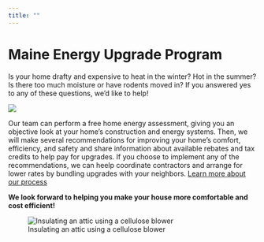 ```yaml
---
title: ""
---
```


# Maine Energy Upgrade Program {.r-stack}

Is your home drafty and expensive to heat in the winter? Hot in the summer? Is there too much moisture or have rodents moved in? If you answered yes to any of these questions, we’d like to help!

::: {column-body}
![](images/team.jpg)
:::

Our team can perform a free home energy assessment, giving you an objective look at your home’s construction and energy systems. Then, we will make several recommendations for improving your home’s comfort, efficiency, and safety and share information about available rebates and tax credits to help pay for upgrades. If you choose to implement any of the recommendations, we can heelp coordinate contractors and arrange for lower rates by bundling upgrades with your neighbors. [Learn more about our process](process.qmd)

::: {layout-ncol="2"}
**We look forward to helping you make your house more comfortable and cost efficient!**

![Insulating an attic using a cellulose blower](images/cellulose-blower-s.jpg){fig-align="right" text-align="right" fig-alt="Person insulating atiic with cellulose blower"}
:::

<!-- Google tag (gtag.js) -->

```{=html}
<script async src="https://www.googletagmanager.com/gtag/js?id=G-5J567MJVD0"></script>
```
```{=html}
<script>
  window.dataLayer = window.dataLayer || [];
  function gtag(){dataLayer.push(arguments);}
  gtag('js', new Date());

  gtag('config', 'G-5J567MJVD0');
</script>
```
